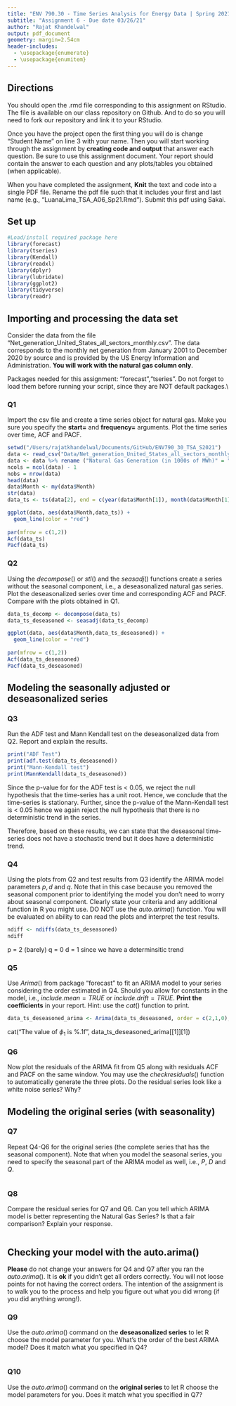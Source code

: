 ```yaml
---
title: "ENV 790.30 - Time Series Analysis for Energy Data | Spring 2021"
subtitle: "Assignment 6 - Due date 03/26/21"
author: "Rajat Khandelwal"
output: pdf_document
geometry: margin=2.54cm
header-includes:
  - \usepackage{enumerate}
  - \usepackage{enumitem}
---
```


## Directions

You should open the .rmd file corresponding to this assignment on RStudio. The file is available on our class repository on Github. And to do so you will need to fork our repository and link it to your RStudio.

Once you have the project open the first thing you will do is change "Student Name" on line 3 with your name. Then you will start working through the assignment by **creating code and output** that answer each question. Be sure to use this assignment document. Your report should contain the answer to each question and any plots/tables you obtained (when applicable).

When you have completed the assignment, **Knit** the text and code into a single PDF file. Rename the pdf file such that it includes your first and last name (e.g., "LuanaLima_TSA_A06_Sp21.Rmd"). Submit this pdf using Sakai.

## Set up

```r
#Load/install required package here
library(forecast)
library(tseries)
library(Kendall)
library(readxl)
library(dplyr)
library(lubridate)
library(ggplot2)
library(tidyverse)
library(readr)
```

## Importing and processing the data set

Consider the data from the file "Net_generation_United_States_all_sectors_monthly.csv". The data corresponds to the monthly net generation from January 2001 to December 2020 by source and is provided by the US Energy Information and Administration. **You will work with the natural gas column only**.

Packages needed for this assignment: "forecast","tseries". Do not forget to load them before running your script, since they are NOT default packages.\\

### Q1

Import the csv file and create a time series object for natural gas. Make you sure you specify the **start=** and **frequency=** arguments. Plot the time series over time, ACF and PACF.

```r
setwd("/Users/rajatkhandelwal/Documents/GitHub/ENV790_30_TSA_S2021")
data <- read_csv("Data/Net_generation_United_States_all_sectors_monthly.csv", skip = 4) 
data <- data %>% rename ("Natural Gas Generation (in 1000s of MWh)" = "natural gas thousand megawatthours") %>% select(1,4)
ncols = ncol(data) - 1
nobs = nrow(data)
head(data)
data$Month <- my(data$Month)
str(data)
data_ts <- ts(data[2], end = c(year(data$Month[1]), month(data$Month[1])), start = c(year(data$Month[nobs]),month(data$Month[nobs])),frequency = 12)

ggplot(data, aes(data$Month,data_ts)) +
  geom_line(color = "red")
  
par(mfrow = c(1,2))
Acf(data_ts)
Pacf(data_ts)

```

### Q2

Using the $decompose()$ or $stl()$ and the $seasadj()$ functions create a series without the seasonal component, i.e., a deseasonalized natural gas series. Plot the deseasonalized series over time and corresponding ACF and PACF. Compare with the plots obtained in Q1.

```r
data_ts_decomp <- decompose(data_ts)
data_ts_deseasoned <- seasadj(data_ts_decomp)

ggplot(data, aes(data$Month,data_ts_deseasoned)) +
  geom_line(color = "red")
  
par(mfrow = c(1,2))
Acf(data_ts_deseasoned)
Pacf(data_ts_deseasoned)
```

## Modeling the seasonally adjusted or deseasonalized series

### Q3

Run the ADF test and Mann Kendall test on the deseasonalized data from Q2. Report and explain the results.

```r
print("ADF Test")
print(adf.test(data_ts_deseasoned))
print("Mann-Kendall test")
print(MannKendall(data_ts_deseasoned))
```
Since the p-value for for the ADF test is < 0.05, we reject the null hypothesis that the time-series has a unit root. Hence, we conclude that the time-series is stationary. Further, since the p-value of the Mann-Kendall test is < 0.05 hence we again reject the null hypothesis that there is no deterministic trend in the series.

Therefore, based on these results, we can state that the deseasonal time-series does not have a stochastic trend but it does have a deterministic trend.


### Q4

Using the plots from Q2 and test results from Q3 identify the ARIMA model parameters $p,d$ and $q$. Note that in this case because you removed the seasonal component prior to identifying the model you don't need to worry about seasonal component. Clearly state your criteria and any additional function in R you might use. DO NOT use the $auto.arima()$ function. You will be evaluated on ability to can read the plots and interpret the test results.

```r
ndiff <- ndiffs(data_ts_deseasoned)
ndiff
```
p = 2 (barely)
q = 0
d = 1 since we have a determinsitic trend

### Q5

Use $Arima()$ from package "forecast" to fit an ARIMA model to your series considering the order estimated in Q4. Should you allow for constants in the model, i.e., $include.mean = TRUE$ or $include.drift=TRUE$. **Print the coefficients** in your report. Hint: use the $cat()$ function to print.

```r
data_ts_deseasoned_arima <- Arima(data_ts_deseasoned, order = c(2,1,0), seasonal = c(0,0,0), include.mean = FALSE, include.constant = FALSE)

```
cat("The value of $\phi_{1}$ is %.1f", data_ts_deseasoned_arima[[1]][1])

### Q6

Now plot the residuals of the ARIMA fit from Q5 along with residuals ACF and PACF on the same window. You may use the $checkresiduals()$ function to automatically generate the three plots. Do the residual series look like a white noise series? Why?

## Modeling the original series (with seasonality)

### Q7

Repeat Q4-Q6 for the original series (the complete series that has the seasonal component). Note that when you model the seasonal series, you need to specify the seasonal part of the ARIMA model as well, i.e., $P$, $D$ and $Q$.

```r

```


### Q8

Compare the residual series for Q7 and Q6. Can you tell which ARIMA model is better representing the Natural Gas Series? Is that a fair comparison? Explain your response.

```r

```


## Checking your model with the auto.arima()

**Please** do not change your answers for Q4 and Q7 after you ran the $auto.arima()$. It is **ok** if you didn't get all orders correctly. You will not loose points for not having the correct orders. The intention of the assignment is to walk you to the process and help you figure out what you did wrong (if you did anything wrong!).

### Q9

Use the $auto.arima()$ command on the **deseasonalized series** to let R choose the model parameter for you. What's the order of the best ARIMA model? Does it match what you specified in Q4?

```r

```


### Q10

Use the $auto.arima()$ command on the **original series** to let R choose the model parameters for you. Does it match what you specified in Q7?

```r

```

